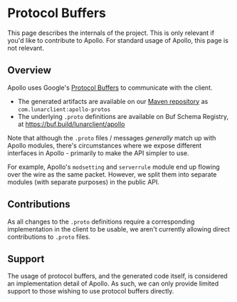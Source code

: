 
# Protocol Buffers
 
<Callout type="warning" emoji="⚠️">
  This page describes the internals of the project. This is only relevant if you'd like to contribute to Apollo. For standard usage of Apollo, this page is not relevant.
</Callout>

## Overview

Apollo uses Google's [Protocol Buffers](https://protobuf.dev/) to communicate with the client.

* The generated artifacts are available on our [Maven repository](/maven-repository) as `com.lunarclient:apollo-protos`
* The underlying `.proto` definitions are available on Buf Schema Registry, at https://buf.build/lunarclient/apollo

Note that although the `.proto` files / messages _generally_ match up with Apollo modules, there's circumstances where we
expose different interfaces in Apollo - primarily to make the API simpler to use.

For example, Apollo's `modsetting` and `serverrule` module end up flowing over the wire as the same packet. However, we split them into separate modules (with separate purposes) in the public API.

## Contributions

As all changes to the `.proto` definitions require a corresponding implementation in the client to be usable, we aren't currently allowing direct contributions to `.proto` files.

## Support

The usage of protocol buffers, and the generated code itself, is considered an implementation detail of Apollo. As such, we can only provide limited support to those
wishing to use protocol buffers directly.
